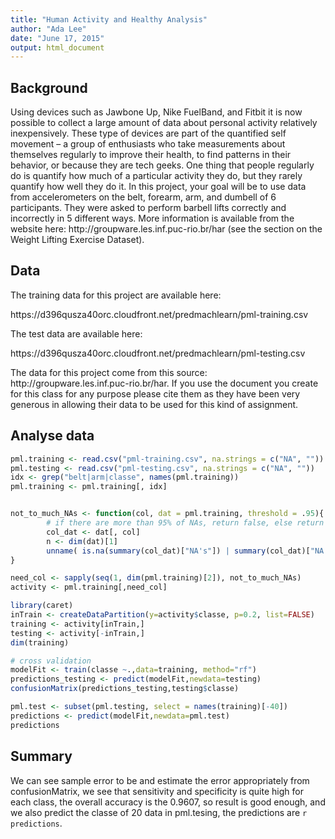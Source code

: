 ```yaml
---
title: "Human Activity and Healthy Analysis"
author: "Ada Lee"
date: "June 17, 2015"
output: html_document
---
```


## Background  

Using devices such as Jawbone Up, Nike FuelBand, and Fitbit it is now possible to collect a large amount of data about personal activity relatively inexpensively. These type of devices are part of the quantified self movement – a group of enthusiasts who take measurements about themselves regularly to improve their health, to find patterns in their behavior, or because they are tech geeks. One thing that people regularly do is quantify how much of a particular activity they do, but they rarely quantify how well they do it. In this project, your goal will be to use data from accelerometers on the belt, forearm, arm, and dumbell of 6 participants. They were asked to perform barbell lifts correctly and incorrectly in 5 different ways. More information is available from the website here: http://groupware.les.inf.puc-rio.br/har (see the section on the Weight Lifting Exercise Dataset). 

## Data

The training data for this project are available here: 

https://d396qusza40orc.cloudfront.net/predmachlearn/pml-training.csv

The test data are available here: 

https://d396qusza40orc.cloudfront.net/predmachlearn/pml-testing.csv

The data for this project come from this source: http://groupware.les.inf.puc-rio.br/har. If you use the document you create for this class for any purpose please cite them as they have been very generous in allowing their data to be used for this kind of assignment. 

## Analyse data

```r
pml.training <- read.csv("pml-training.csv", na.strings = c("NA", ""))
pml.testing <- read.csv("pml-testing.csv", na.strings = c("NA", ""))
idx <- grep("belt|arm|classe", names(pml.training))
pml.training <- pml.training[, idx]


not_to_much_NAs <- function(col, dat = pml.training, threshold = .95){
        # if there are more than 95% of NAs, return false, else return true. (default threshold = .95)
        col_dat <- dat[, col]
        n <- dim(dat)[1]
        unname( is.na(summary(col_dat)["NA's"]) | summary(col_dat)["NA's"]/ n < threshold )
}

need_col <- sapply(seq(1, dim(pml.training)[2]), not_to_much_NAs)
activity <- pml.training[,need_col]

library(caret)
inTrain <- createDataPartition(y=activity$classe, p=0.2, list=FALSE)
training <- activity[inTrain,] 
testing <- activity[-inTrain,] 
dim(training)

# cross validation
modelFit <- train(classe ~.,data=training, method="rf")
predictions_testing <- predict(modelFit,newdata=testing)
confusionMatrix(predictions_testing,testing$classe)

pml.test <- subset(pml.testing, select = names(training)[-40])
predictions <- predict(modelFit,newdata=pml.test)
predictions

```

## Summary

We can see sample error to be and estimate the error appropriately from confusionMatrix, we see that sensitivity and specificity is quite high for each class, the overall accuracy is the 0.9607, so result is good enough, and we also predict the classe of 20 data in pml.tesing, the predictions are  `r predictions`.
